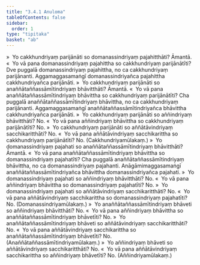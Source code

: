 ```yaml
---
title: "3.4.1 Anuloma"
tableOfContents: false
sidebar:
  order: 1
type: "tipitaka"
basket: "ab"
---
```



<DynamicBreadcrumb />

<Division number="459">

<Paragraph number="4215">
»  Yo cakkhundriyaṃ parijānāti so domanassindriyaṃ pajahitthāti? Āmantā.
</Paragraph>

<Paragraph number="4216">
«  Yo vā pana domanassindriyaṃ pajahittha so cakkhundriyaṃ parijānātīti?
</Paragraph>

<Paragraph number="4217">
Dve puggalā domanassindriyaṃ pajahittha, no ca cakkhundriyaṃ parijānanti. Aggamaggasamaṅgī domanassindriyañca pajahittha cakkhundriyañca parijānāti.
</Paragraph>

<Paragraph number="4218">
»  Yo cakkhundriyaṃ parijānāti so anaññātaññassāmītindriyaṃ bhāvitthāti? Āmantā.
</Paragraph>

<Paragraph number="4219">
«  Yo vā pana anaññātaññassāmītindriyaṃ bhāvittha so cakkhundriyaṃ parijānātīti?
</Paragraph>

<Paragraph number="4220">
Cha puggalā anaññātaññassāmītindriyaṃ bhāvittha, no ca cakkhundriyaṃ parijānanti. Aggamaggasamaṅgī anaññātaññassāmītindriyañca bhāvittha cakkhundriyañca parijānāti.
</Paragraph>

<Paragraph number="4221">
»  Yo cakkhundriyaṃ parijānāti so aññindriyaṃ bhāvitthāti? No.
</Paragraph>

<Paragraph number="4222">
«  Yo vā pana aññindriyaṃ bhāvittha so cakkhundriyaṃ parijānātīti? No.
</Paragraph>

<Paragraph number="4223">
»  Yo cakkhundriyaṃ parijānāti so aññātāvindriyaṃ sacchikaritthāti? No.
</Paragraph>

<Paragraph number="4224">
«  Yo vā pana aññātāvindriyaṃ sacchikarittha so cakkhundriyaṃ parijānātīti? No. (Cakkhundriyamūlakaṃ.)
</Paragraph>

</Division>
<Division number="460">

<Paragraph number="4225">
»  Yo domanassindriyaṃ pajahati so anaññātaññassāmītindriyaṃ bhāvitthāti? Āmantā.
</Paragraph>

<Paragraph number="4226">
«  Yo vā pana anaññātaññassāmītindriyaṃ bhāvittha so domanassindriyaṃ pajahatīti?
</Paragraph>

<Paragraph number="4227">
Cha puggalā anaññātaññassāmītindriyaṃ bhāvittha, no ca domanassindriyaṃ pajahanti. Anāgāmimaggasamaṅgī anaññātaññassāmītindriyañca bhāvittha domanassindriyañca pajahati.
</Paragraph>

<Paragraph number="4228">
»  Yo domanassindriyaṃ pajahati so aññindriyaṃ bhāvitthāti? No.
</Paragraph>

<Paragraph number="4229">
«  Yo vā pana aññindriyaṃ bhāvittha so domanassindriyaṃ pajahatīti? No.
</Paragraph>

<Paragraph number="4230">
»  Yo domanassindriyaṃ pajahati so aññātāvindriyaṃ sacchikaritthāti? No.
</Paragraph>

<Paragraph number="4231">
«  Yo vā pana aññātāvindriyaṃ sacchikarittha so domanassindriyaṃ pajahatīti? No. (Domanassindriyamūlakaṃ.)
</Paragraph>

</Division>
<Division number="461">

<Paragraph number="4232">
»  Yo anaññātaññassāmītindriyaṃ bhāveti so aññindriyaṃ bhāvitthāti? No.
</Paragraph>

<Paragraph number="4233">
«  Yo vā pana aññindriyaṃ bhāvittha so anaññātaññassāmītindriyaṃ bhāvetīti? No.
</Paragraph>

<Paragraph number="4234">
»  Yo anaññātaññassāmītindriyaṃ bhāveti so aññātāvindriyaṃ sacchikaritthāti? No.
</Paragraph>

<Paragraph number="4235">
«  Yo vā pana aññātāvindriyaṃ sacchikarittha so anaññātaññassāmītindriyaṃ bhāvetīti? No. (Anaññātaññassāmītindriyamūlakaṃ.)
</Paragraph>

</Division>
<Division number="462">

<Paragraph number="4236">
»  Yo aññindriyaṃ bhāveti so aññātāvindriyaṃ sacchikaritthāti? No.
</Paragraph>

<Paragraph number="4237">
«  Yo vā pana aññātāvindriyaṃ sacchikarittha so aññindriyaṃ bhāvetīti? No. (Aññindriyamūlakaṃ.)
</Paragraph>
</Division>